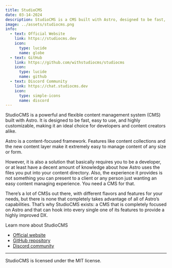 ---
title: StudioCMS
date: 03-14-2024
description: StudioCMS is a CMS built with Astro, designed to be fast, flexible, and easy to use.
image: ../assets/studiocms.png
info:
  - text: Official Website
    link: https://studiocms.dev
    icon:
      type: lucide
      name: globe
  - text: GitHub
    link: https://github.com/withstudiocms/studiocms
    icon:
      type: lucide
      name: github
  - text: Discord Community
    link: https://chat.studiocms.dev
    icon:
      type: simple-icons
      name: discord
---

StudioCMS is a powerful and flexible content management system (CMS) built with Astro. It is designed to be fast, easy to use, and highly customizable, making it an ideal choice for developers and content creators alike.

Astro is a content-focused framework. Features like content collections and the new content layer make it extremely easy to manage content of any size or form.

However, it is also a solution that basically requires you to be a developer, or at least have a decent amount of knowledge about how Astro uses the files you put into your content directory. Also, the experience it provides is not something you can present to a client or any person just wanting an easy content managing experience. You need a CMS for that.

There’s a lot of CMSs out there, with different flavors and features for your needs, but there is none that completely takes advantage of all of Astro’s capabilities. That’s why StudioCMS exists: a CMS that is completely focused on Astro and that can hook into every single one of its features to provide a highly improved DX.

Learn more about StudioCMS
- [Official website](https://studiocms.dev) 
- [GitHub repository](https://github.com/withstudiocms/studiocms)
- [Discord community](https://chat.studiocms.dev)

---

StudioCMS is licensed under the MIT license.